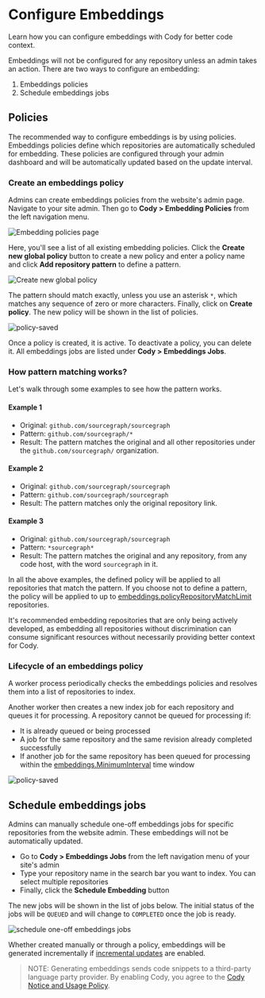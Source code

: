 # Configure Embeddings

<p className="subtitle">Learn how you can configure embeddings with Cody for better code context.</p>

Embeddings will not be configured for any repository unless an admin takes an action. There are two ways to configure an embedding:

1. Embeddings policies
2. Schedule embeddings jobs

## Policies

The recommended way to configure embeddings is by using policies. Embeddings policies define which repositories are automatically scheduled for embedding. These policies are configured through your admin dashboard and will be automatically updated based on the update interval.

### Create an embeddings policy

Admins can create embeddings policies from the website's admin page. Navigate to your site admin. Then go to **Cody > Embedding Policies** from the left navigation menu.

![Embedding policies page](https://storage.googleapis.com/sourcegraph-assets/docs/images/embeddings/embedding-policies.png)

Here, you'll see a list of all existing embedding policies. Click the **Create new global policy** button to create a new policy and enter a policy name and click **Add repository pattern** to define a pattern.

<img src="https://storage.googleapis.com/sourcegraph-assets/docs/images/embeddings/new-policy-create.png" alt="Create new global policy" />

The pattern should match exactly, unless you use an asterisk `*`, which matches any sequence of zero or more characters. Finally, click on **Create policy**. The new policy will be shown in the list of policies.

<img src="https://storage.googleapis.com/sourcegraph-assets/docs/images/embeddings/new-policy-saved.png" alt="policy-saved" />

Once a policy is created, it is active. To deactivate a policy, you can delete it. All embeddings jobs are listed under **Cody > Embeddings Jobs**.

### How pattern matching works?

Let's walk through some examples to see how the pattern works.

#### Example 1

- Original: `github.com/sourcegraph/sourcegraph`
- Pattern: `github.com/sourcegraph/*`
- Result: The pattern matches the original and all other repositories under the `github.com/sourcegraph/` organization.

#### Example 2

- Original: `github.com/sourcegraph/sourcegraph`
- Pattern: `github.com/sourcegraph/sourcegraph`
- Result: The pattern matches only the original repository link.

#### Example 3

- Original: `github.com/sourcegraph/sourcegraph`
- Pattern: `*sourcegraph*`
- Result: The pattern matches the original and any repository, from any code host, with the word `sourcegraph` in it.

In all the above examples, the defined policy will be applied to all repositories that match the pattern.
If you choose not to define a pattern, the policy will be applied to up to [embeddings.policyRepositoryMatchLimit](./usage-and-limits#configure-global-policy-match-limit) repositories.

It's recommended embedding repositories that are only being actively developed,
as embedding all repositories without discrimination can consume significant resources without necessarily providing better context for Cody.

### Lifecycle of an embeddings policy

A worker process periodically checks the embeddings policies and resolves them into a list of repositories to index.

Another worker then creates a new index job for each repository and queues it for processing.
A repository cannot be queued for processing if:

- It is already queued or being processed
- A job for the same repository and the same revision already completed successfully
- If another job for the same repository has been queued for processing within the [embeddings.MinimumInterval](./../embeddings#minimum-time-interval-between-automatically-scheduled-embeddings) time window

![policy-saved](https://storage.googleapis.com/sourcegraph-assets/docs/images/embeddings/embeddings-jobs.png)

## Schedule embeddings jobs

Admins can manually schedule one-off embeddings jobs for specific repositories from the website admin. These embeddings will not be automatically updated.

- Go to **Cody > Embeddings Jobs** from the left navigation menu of your site's admin
- Type your repository name in the search bar you want to index. You can select multiple repositories
- Finally, click the **Schedule Embedding** button

The new jobs will be shown in the list of jobs below. The initial status of the jobs will be `QUEUED` and will change to `COMPLETED` once the job is ready.

![schedule one-off embeddings jobs](https://storage.googleapis.com/sourcegraph-assets/docs/images/embeddings/schedule-one-off-jobs.png)

Whether created manually or through a policy, embeddings will be generated incrementally if [incremental updates](./../embeddings#incremental-embeddings) are enabled.

> NOTE: Generating embeddings sends code snippets to a third-party language party provider. By enabling Cody, you agree to the [Cody Notice and Usage Policy](https://about.sourcegraph.com/terms/cody-notice).
